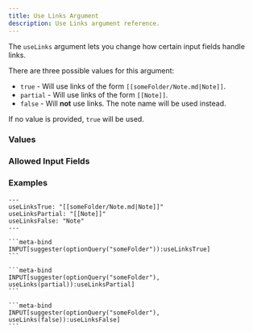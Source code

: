 ```yaml
---
title: Use Links Argument
description: Use Links argument reference.
---
```



<InputFieldArgumentInfo type={InputFieldArgumentType.USE_LINKS}></InputFieldArgumentInfo>

The `useLinks` argument lets you change how certain input fields handle links.

There are three possible values for this argument:

- `true` - Will use links of the form `[[someFolder/Note.md|Note]]`.
- `partial` - Will use links of the form `[[Note]]`.
- `false` - Will **not** use links. The note name will be used instead.

If no value is provided, `true` will be used.

### Values

<InputFieldArgumentValuesInfo type={InputFieldArgumentType.USE_LINKS}></InputFieldArgumentValuesInfo>

### Allowed Input Fields

<InputFieldArgumentAllowedInputFields type={InputFieldArgumentType.USE_LINKS}></InputFieldArgumentAllowedInputFields>

### Examples

````custom_markdown
---
useLinksTrue: "[[someFolder/Note.md|Note]]"
useLinksPartial: "[[Note]]"
useLinksFalse: "Note"
---

```meta-bind
INPUT[suggester(optionQuery("someFolder")):useLinksTrue]
```

```meta-bind
INPUT[suggester(optionQuery("someFolder"), useLinks(partial)):useLinksPartial]
```

```meta-bind
INPUT[suggester(optionQuery("someFolder"), useLinks(false)):useLinksFalse]
```
````

